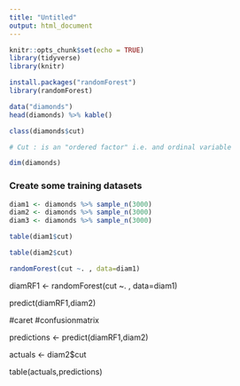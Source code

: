 ```yaml
---
title: "Untitled"
output: html_document
---
```


```r
knitr::opts_chunk$set(echo = TRUE)
library(tidyverse)
library(knitr)
```

```r
install.packages("randomForest")
library(randomForest)
```

```r


data("diamonds")
head(diamonds) %>% kable()
```


```r
class(diamonds$cut)

# Cut : is an "ordered factor" i.e. and ordinal variable
```
```r
dim(diamonds)
```
### Create some training datasets

```r
diam1 <- diamonds %>% sample_n(3000)
diam2 <- diamonds %>% sample_n(3000)
diam3 <- diamonds %>% sample_n(3000)
```

```r
table(diam1$cut)
```

```r
table(diam2$cut)
```

```r
randomForest(cut ~. , data=diam1)
```


diamRF1 <- randomForest(cut ~. , data=diam1)

predict(diamRF1,diam2)

#caret
#confusionmatrix

predictions <- predict(diamRF1,diam2)

actuals <- diam2$cut

table(actuals,predictions)
